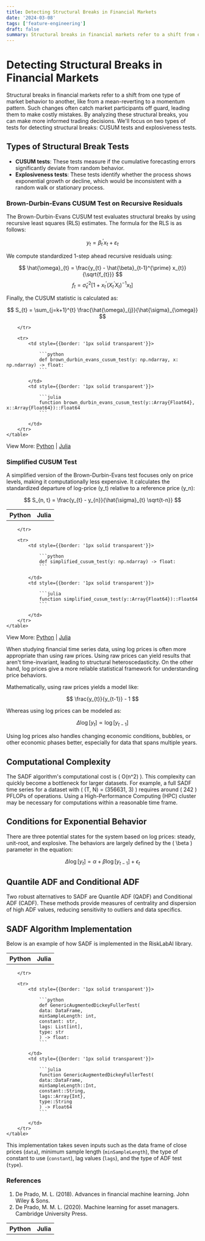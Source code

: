 ```yaml
---
title: Detecting Structural Breaks in Financial Markets
date: '2024-03-08'
tags: ['feature-engineering']
draft: false
summary: Structural breaks in financial markets refer to a shift from one type of market behavior to another, like from a mean-reverting to a momentum pattern.
---
```


<TOCInline toc={props.toc} exclude="Detecting Structural Breaks in Financial Markets" asDisclosure/>

<div style={{marginBottom: 2}}/>

# Detecting Structural Breaks in Financial Markets

Structural breaks in financial markets refer to a shift from one type of market behavior to another, like from a mean-reverting to a momentum pattern. Such changes often catch market participants off guard, leading them to make costly mistakes. By analyzing these structural breaks, you can make more informed trading decisions. We'll focus on two types of tests for detecting structural breaks: CUSUM tests and explosiveness tests.

## Types of Structural Break Tests

- **CUSUM tests**: These tests measure if the cumulative forecasting errors significantly deviate from random behavior.
- **Explosiveness tests**: These tests identify whether the process shows exponential growth or decline, which would be inconsistent with a random walk or stationary process.

### Brown-Durbin-Evans CUSUM Test on Recursive Residuals

The Brown-Durbin-Evans CUSUM test evaluates structural breaks by using recursive least squares (RLS) estimates. The formula for the RLS is as follows:

$$
y_{t} = \beta_{t}^{\prime} x_{t} + \varepsilon_{t}
$$

We compute standardized 1-step ahead recursive residuals using:

$$
\hat{\omega}_{t} = \frac{y_{t} - \hat{\beta}_{t-1}^{\prime} x_{t}}{\sqrt{f_{t}}}
$$
$$
f_{t} = \hat{\sigma}_{\varepsilon}^{2}\left[1+x_{t}^{\prime}\left(X_{t}^{\prime} X_{t}\right)^{-1} x_{t}\right]
$$

Finally, the CUSUM statistic is calculated as:

$$
S_{t} = \sum_{j=k+1}^{t} \frac{\hat{\omega}_{j}}{\hat{\sigma}_{\omega}}
$$

<div style={{display: 'flex', justifyContent: 'center'}}>
    <table style={{tableLayout: 'fixed', width: '90%'}}>
        <tr>
            <th style={{width: '50%', textAlign: 'center', color: 'darkgoldenrod', fontFamily:'sans-serif', fontSize: 2,}}>Python</th>
            <th style={{width: '50%', textAlign: 'center', color: 'rebeccapurple', fontFamily:'sans-serif', fontSize: 2, }}>Julia</th>

        </tr>

        <tr>
            <td style={{border: '1px solid transparent'}}>

                ```python
                def brown_durbin_evans_cusum_test(y: np.ndarray, x: np.ndarray) -> float:
                ```

            </td>
            <td style={{border: '1px solid transparent'}}>

                ```julia
                function brown_durbin_evans_cusum_test(y::Array{Float64}, x::Array{Float64})::Float64
                ```

            </td>
        </tr>
    </table>
</div>

View More: [Python](https://www.github.com/risklabai/RiskLabAI.py) | [Julia](https://www.github.com/risklabai/RiskLabAI.jl)

### Simplified CUSUM Test

A simplified version of the Brown-Durbin-Evans test focuses only on price levels, making it computationally less expensive. It calculates the standardized departure of log-price \(y_t\) relative to a reference price \(y_n\):

$$
S_{n, t} = \frac{y_{t} - y_{n}}{\hat{\sigma}_{t} \sqrt{t-n}}
$$

<div style={{display: 'flex', justifyContent: 'center'}}>
    <table style={{tableLayout: 'fixed', width: '90%'}}>
        <tr>
            <th style={{width: '50%', textAlign: 'center', color: 'darkgoldenrod', fontFamily:'sans-serif', fontSize: 2,}}>Python</th>
            <th style={{width: '50%', textAlign: 'center', color: 'rebeccapurple', fontFamily:'sans-serif', fontSize: 2, }}>Julia</th>

        </tr>

        <tr>
            <td style={{border: '1px solid transparent'}}>

                ```python
                def simplified_cusum_test(y: np.ndarray) -> float:
                ```

            </td>
            <td style={{border: '1px solid transparent'}}>

                ```julia
                function simplified_cusum_test(y::Array{Float64})::Float64
                ```

            </td>
        </tr>
    </table>
</div>

View More: [Python](https://www.github.com/risklabai/RiskLabAI.py) | [Julia](https://www.github.com/risklabai/RiskLabAI.jl)

When studying financial time series data, using log prices is often more appropriate than using raw prices. Using raw prices can yield results that aren't time-invariant, leading to structural heteroscedasticity. On the other hand, log prices give a more reliable statistical framework for understanding price behaviors.

Mathematically, using raw prices yields a model like:

$$
\frac{y_{t}}{y_{t-1}} - 1
$$

Whereas using log prices can be modeled as:

$$ \Delta \log [y_{t}] \propto \log [y_{t-1}] $$

Using log prices also handles changing economic conditions, bubbles, or other economic phases better, especially for data that spans multiple years.

## Computational Complexity

The SADF algorithm's computational cost is \( O(n^2) \). This complexity can quickly become a bottleneck for larger datasets. For example, a full SADF time series for a dataset with \( (T, N) = (356631, 3) \) requires around \( 242 \) PFLOPs of operations. Using a High-Performance Computing (HPC) cluster may be necessary for computations within a reasonable time frame.

## Conditions for Exponential Behavior

There are three potential states for the system based on log prices: steady, unit-root, and explosive. The behaviors are largely defined by the \( \beta \) parameter in the equation:

$$ \Delta \log [y_{t}] = \alpha + \beta \log [y_{t-1}] + \epsilon_{t} $$

## Quantile ADF and Conditional ADF

Two robust alternatives to SADF are Quantile ADF (QADF) and Conditional ADF (CADF). These methods provide measures of centrality and dispersion of high ADF values, reducing sensitivity to outliers and data specifics.

## SADF Algorithm Implementation

Below is an example of how SADF is implemented in the RiskLabAI library.

<div style={{display: 'flex', justifyContent: 'center'}}>
    <table style={{tableLayout: 'fixed', width: '90%'}}>
        <tr>
            <th style={{width: '50%', textAlign: 'center', color: 'darkgoldenrod', fontFamily:'sans-serif', fontSize: 2,}}>Python</th>
            <th style={{width: '50%', textAlign: 'center', color: 'rebeccapurple', fontFamily:'sans-serif', fontSize: 2, }}>Julia</th>

        </tr>

        <tr>
            <td style={{border: '1px solid transparent'}}>

                ```python
                def GenericAugmentedDickeyFullerTest(
                data: DataFrame,
                minSampleLength: int,
                constant: str,
                lags: List[int],
                type: str
                ) -> float:
                ```

            </td>
            <td style={{border: '1px solid transparent'}}>

                ```julia
                function GenericAugmentedDickeyFullerTest(
                data::DataFrame,
                minSampleLength::Int,
                constant::String,
                lags::Array{Int},
                type::String
                ) -> Float64
                ```

            </td>
        </tr>
    </table>
</div>

This implementation takes seven inputs such as the data frame of close prices (`data`), minimum sample length (`minSampleLength`), the type of constant to use (`constant`), lag values (`lags`), and the type of ADF test (`type`).

### References

1. De Prado, M. L. (2018). Advances in financial machine learning. John Wiley & Sons.
2. De Prado, M. M. L. (2020). Machine learning for asset managers. Cambridge University Press.